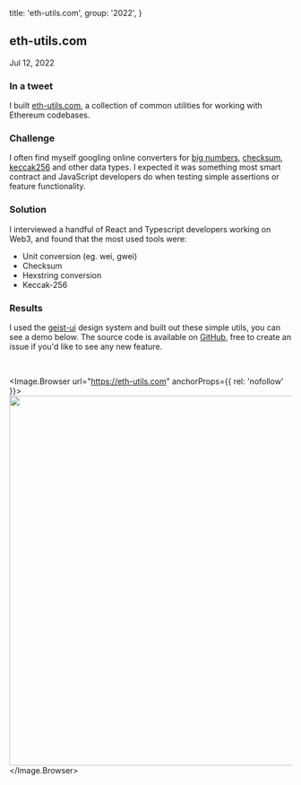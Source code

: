 
  title: 'eth-utils.com',
  group: '2022',
}

## eth-utils.com

<Text span type="secondary">
  Jul 12, 2022
</Text>

### In a tweet

I built [eth-utils.com](https://eth-utils.com), a collection of common utilities for working with Ethereum codebases.

### Challenge

I often find myself googling online converters for [big numbers](https://eth-converter.com/), [checksum](https://ethsum.netlify.app/), [keccak256](https://emn178.github.io/online-tools/keccak_256.html) and other data types. I expected it was something most smart contract and JavaScript developers do when testing simple assertions or feature functionality.

### Solution

I interviewed a handful of React and Typescript developers working on Web3, and found that the most used tools were:

- Unit conversion (eg. wei, gwei)
- Checksum
- Hexstring conversion
- Keccak-256

### Results

I used the [geist-ui](https://geist-ui.dev/en-us) design system and built out these simple utils, you can see a demo below. The source code is available on [GitHub](https://github.com/albertocevallos/ethutils), free to create an issue if you'd like to see any new feature.

<br />

<Image.Browser url="https://eth-utils.com" anchorProps={{ rel: 'nofollow' }}>
  <Image width="600px" height="660px" src="https://i.imgur.com/gfQXDKx.gif" />
</Image.Browser>

